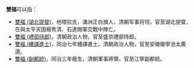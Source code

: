 '''雙福'''可以指：
* [[雙福_(湖北提督)|雙福 (湖北提督)]]，他塔拉氏，滿洲正白旗人，清朝军事将领，官至湖北提督，在與太平天国楊秀清、石達開軍交戰中陣亡。
* [[雙福_(禮部侍郎)|雙福 (禮部侍郎)]]，清朝政治人物，官至盛京禮部侍郎。
* [[雙福_(繙譯進士)|雙福 (繙譯進士)]]，同治七年繙譯進士，清朝政治人物，官至安徽徽寧池太廣道。
* [[雙福_(副都統)|雙福 (副都統)]]，同治三年廕生，清朝軍事將領，官至江寧副都統。

{{Disambig|cat=二字人名消歧义|S}}